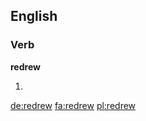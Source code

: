 ==English==

===Verb===
'''redrew'''

# {{en-simple past of|redraw}}

[[de:redrew]]
[[fa:redrew]]
[[pl:redrew]]